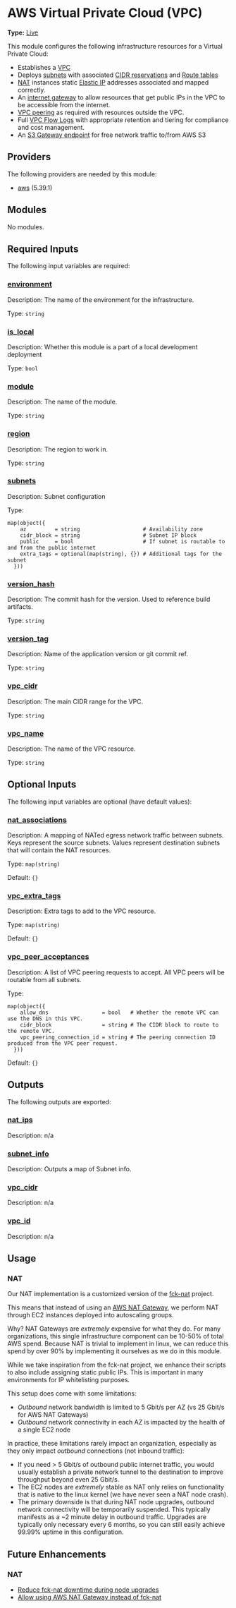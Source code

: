 # AWS Virtual Private Cloud (VPC)

**Type:** [Live](./overview)

This module configures the following infrastructure resources for a Virtual Private Cloud:

- Establishes a [VPC](https://aws.amazon.com/vpc/)
- Deploys [subnets](https://docs.aws.amazon.com/vpc/latest/userguide/configure-subnets.html) with associated [CIDR reservations](https://docs.aws.amazon.com/vpc/latest/userguide/subnet-cidr-reservation.html) and [Route tables](https://docs.aws.amazon.com/vpc/latest/userguide/VPC_Route_Tables.html)
- [NAT](https://en.wikipedia.org/wiki/Network_address_translation) instances static [Elastic IP](https://docs.aws.amazon.com/vpc/latest/userguide/vpc-eips.html)
  addresses associated and mapped correctly.
- An [internet gateway](https://docs.aws.amazon.com/vpc/latest/userguide/VPC_Internet_Gateway.html) to allow resources that get public IPs in the VPC to be accessible from the internet.
- [VPC peering](https://docs.aws.amazon.com/vpc/latest/userguide/vpc-peering.html) as required with resources outside the VPC.
- Full [VPC Flow Logs](https://docs.aws.amazon.com/vpc/latest/userguide/flow-logs.html) with appropriate retention and tiering for compliance and cost management.
- An [S3 Gateway endpoint](https://docs.aws.amazon.com/vpc/latest/privatelink/vpc-endpoints-s3.html) for free network
  traffic to/from AWS S3

## Providers

The following providers are needed by this module:

-  [aws](https://registry.terraform.io/providers/hashicorp/aws/5.39.1/docs) (5.39.1)

## Modules

No modules.

## Required Inputs

The following input variables are required:

### <a name="input_environment"></a> [environment](#input\_environment)

Description: The name of the environment for the infrastructure.

Type: `string`

### <a name="input_is_local"></a> [is\_local](#input\_is\_local)

Description: Whether this module is a part of a local development deployment

Type: `bool`

### <a name="input_module"></a> [module](#input\_module)

Description: The name of the module.

Type: `string`

### <a name="input_region"></a> [region](#input\_region)

Description: The region to work in.

Type: `string`

### <a name="input_subnets"></a> [subnets](#input\_subnets)

Description: Subnet configuration

Type:

```hcl
map(object({
    az         = string                    # Availability zone
    cidr_block = string                    # Subnet IP block
    public     = bool                      # If subnet is routable to and from the public internet
    extra_tags = optional(map(string), {}) # Additional tags for the subnet
  }))
```

### <a name="input_version_hash"></a> [version\_hash](#input\_version\_hash)

Description: The commit hash for the version. Used to reference build artifacts.

Type: `string`

### <a name="input_version_tag"></a> [version\_tag](#input\_version\_tag)

Description: Name of the application version or git commit ref.

Type: `string`

### <a name="input_vpc_cidr"></a> [vpc\_cidr](#input\_vpc\_cidr)

Description: The main CIDR range for the VPC.

Type: `string`

### <a name="input_vpc_name"></a> [vpc\_name](#input\_vpc\_name)

Description: The name of the VPC resource.

Type: `string`

## Optional Inputs

The following input variables are optional (have default values):

### <a name="input_nat_associations"></a> [nat\_associations](#input\_nat\_associations)

Description: A mapping of NATed egress network traffic between subnets. Keys represent the source subnets. Values represent destination subnets that will contain the NAT resources.

Type: `map(string)`

Default: `{}`

### <a name="input_vpc_extra_tags"></a> [vpc\_extra\_tags](#input\_vpc\_extra\_tags)

Description: Extra tags to add to the VPC resource.

Type: `map(string)`

Default: `{}`

### <a name="input_vpc_peer_acceptances"></a> [vpc\_peer\_acceptances](#input\_vpc\_peer\_acceptances)

Description: A list of VPC peering requests to accept. All VPC peers will be routable from all subnets.

Type:

```hcl
map(object({
    allow_dns                 = bool   # Whether the remote VPC can use the DNS in this VPC.
    cidr_block                = string # The CIDR block to route to the remote VPC.
    vpc_peering_connection_id = string # The peering connection ID produced from the VPC peer request.
  }))
```

Default: `{}`

## Outputs

The following outputs are exported:

### <a name="output_nat_ips"></a> [nat\_ips](#output\_nat\_ips)

Description: n/a

### <a name="output_subnet_info"></a> [subnet\_info](#output\_subnet\_info)

Description: Outputs a map of Subnet info.

### <a name="output_vpc_cidr"></a> [vpc\_cidr](#output\_vpc\_cidr)

Description: n/a

### <a name="output_vpc_id"></a> [vpc\_id](#output\_vpc\_id)

Description: n/a

## Usage

### NAT

Our NAT implementation is a customized version
of the [fck-nat](https://fck-nat.dev/stable/)
project.

This means that instead of using an [AWS NAT Gateway](https://docs.aws.amazon.com/vpc/latest/userguide/vpc-nat-gateway.html), we perform NAT through
EC2 instances deployed into autoscaling groups.

Why? NAT Gateways are _extremely_ expensive for what they do. For many organizations,
this single infrastructure component can be 10-50% of total AWS spend. Because NAT
is trivial to implement in linux, we can reduce this spend by over 90% by implementing
it ourselves as we do in this module.

While we take inspiration from the fck-nat project, we enhance their scripts to also
include assigning static public IPs. This is important in many environments for
IP whitelisting purposes.

This setup does come with some limitations:

- _Outbound_ network bandwidth is limited to 5 Gbit/s per AZ (vs 25 Gbit/s for AWS NAT Gateways)
- _Outbound_ network connectivity in each AZ is impacted by the health of a single EC2 node

In practice, these limitations rarely impact an organization, especially as they only
impact _outbound_ connections (not inbound traffic):

- If you need > 5 Gbit/s of outbound public internet traffic, you would usually establish
  a private network tunnel to the destination to improve throughput beyond even 25 Gbit/s.
- The EC2 nodes are _extremely_ stable as NAT only relies on functionality that is
  native to the linux kernel (we have never seen a NAT node crash).
- The primary downside  is that during NAT node upgrades,
  outbound network connectivity will be temporarily
  suspended. This typically manifests as a ~2 minute delay in outbound traffic. Upgrades
  are typically only necessary every 6 months, so you can still easily achieve 99.99% uptime
  in this configuration.

## Future Enhancements

### NAT

- [Reduce fck-nat downtime during node upgrades](https://github.com/Panfactum/stack/issues/12)
- [Allow using AWS NAT Gateway instead of fck-nat](https://github.com/Panfactum/stack/issues/13)

